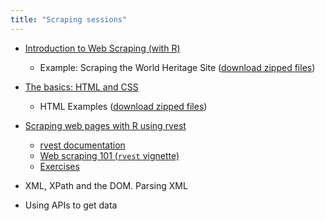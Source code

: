 ```yaml
---
title: "Scraping sessions"
---
```


-   [Introduction to Web Scraping (with R)](sessions/0-Web_Scraping_with_R.pdf)

    -   Example: Scraping the World Heritage Site ([download zipped files](World_Heritage.zip))

-   [The basics: HTML and CSS](sessions/1-Introduction_to_HTML_and_CSS.pdf)

    -   HTML Examples ([download zipped files](HTMLexampleFiles.zip))

-   [Scraping web pages with R using rvest](sessions/2-Parsing_HTML.pdf)

    -   [rvest documentation](https://www.rdocumentation.org/packages/rvest/versions/1.0.3 "A help page for rvest powered by DataCamp")
    -   [Web scraping 101 (`rvest` vignette)](https://cran.r-project.org/web/packages/rvest/vignettes/rvest.html)
    -   [Exercises](Exercises/ch-2-Parsing-HTML-Exercises.html)

-   XML, XPath and the DOM. Parsing XML

-   Using APIs to get data

